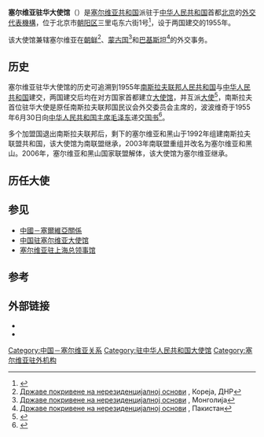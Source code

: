 {{Infobox diplomatic mission
|name = 塞尔维亚驻华大使馆<br><small>{{lang|sr|Амбасада Републике Србије у Пекингу}}</small><br>[[File:Coat_of_arms_of_Serbia.svg|80px]]
|image = 
|caption = 
|address = 三里屯东六街1号
| location = {{PRC}}[[北京市|北京市]][[朝陽區_(北京市)|朝陽區]]
|open=1955年
|ambassador = 
| department={{flagicon|塞尔维亚}} [[塞尔维亚外交部|塞尔维亚外交部]]
|coordinates= {{coord|39.94417|116.45462|type:landmark|display=inline,title}}
| website = {{url|www.beijing.mfa.gov.rs}}
}}
'''塞尔维亚驻华大使馆'''（{{lang-sr|Амбасада Републике Србије у Пекингу}}）是[[塞尔维亚共和国|塞尔维亚共和国]]派驻于[[中华人民共和国|中华人民共和国]]首都[[北京|北京]]的[[外交代表機構|外交代表機構]]，位于北京市[[朝陽區_(北京市)|朝阳区]]三里屯东六街1号<ref>{{cite web |title=塞尔维亚共和国驻华大使馆 |url=https://www.fmprc.gov.cn/web/gjhdq_676201/gj_676203/oz_678770/1206_679642/1206x1_679656/ggzwwjjgxx_679660/t1456594.shtml |website=中国外交部 |accessdate=2021-02-07}}</ref>，设于两国建交的1955年。

该大使馆兼辖塞尔维亚在[[朝鲜民主主义人民共和国|朝鲜]]<ref>[http://mfa.gov.rs/sr/index.php/diplomatsko-konzularna-predstavnistva/diplomatske-misije/ostale-zemlje-rs/185-----/185--?lang=cyr Државе покривене на нерезиденцијалној основи] {{Wayback|url=http://mfa.gov.rs/sr/index.php/diplomatsko-konzularna-predstavnistva/diplomatske-misije/ostale-zemlje-rs/185-----/185--?lang=cyr |date=20200114200702 }}, Кореја, ДНР</ref>、[[蒙古国|蒙古国]]<ref>[http://mfa.gov.rs/sr/index.php/diplomatsko-konzularna-predstavnistva/diplomatske-misije/ostale-zemlje-rs/345-----/345-?lang=cyr Државе покривене на нерезиденцијалној основи] {{Wayback|url=http://mfa.gov.rs/sr/index.php/diplomatsko-konzularna-predstavnistva/diplomatske-misije/ostale-zemlje-rs/345-----/345-?lang=cyr |date=20200114190944 }}, Монголија</ref>和[[巴基斯坦|巴基斯坦]]<ref>[http://mfa.gov.rs/sr/index.php/diplomatsko-konzularna-predstavnistva/diplomatske-misije/ostale-zemlje-rs/353-----/353-?lang=cyr Државе покривене на нерезиденцијалној основи] {{Wayback|url=http://mfa.gov.rs/sr/index.php/diplomatsko-konzularna-predstavnistva/diplomatske-misije/ostale-zemlje-rs/353-----/353-?lang=cyr |date=20210214002329 }}, Пакистан</ref>的外交事务。

== 历史 ==
塞尔维亚驻华大使馆的历史可追溯到1955年[[南斯拉夫聯邦人民共和國|南斯拉夫联邦人民共和国]]与[[中华人民共和国|中华人民共和国]]建交，两国建交后均在对方国家首都建立[[大使馆|大使馆]]，并互派[[大使|大使]]<ref name="经历(四)">{{cite journal |author1=伍修权 |title=在外交部八年的经历(四)(1950.1—1958.10) |journal=世界知识 |date=1983 |issue=19 |pages=12-15}}</ref>，南斯拉夫首位驻华大使是原任南斯拉夫联邦国民议会外交委员会主席的{{le|弗拉吉米尔·波波维奇|Vladimir Popović (diplomat)}}，波波维奇于1955年6月30日向[[中华人民共和国主席|中华人民共和国主席]][[毛泽东|毛泽东]]递交[[国书|国书]]<ref>{{cite web |title=南斯拉夫大使波波维奇向毛主席递交国书 |url=http://data.people.com.cn/rmrb/19550701/1 |website=人民数据 |accessdate=2021-02-07 |date=1955-07-01}}</ref>。

多个加盟国退出南斯拉夫联邦后，剩下的塞尔维亚和黑山于1992年组建南斯拉夫联盟共和国，该大使馆为南联盟继承，2003年南联盟重组并改名为塞尔维亚和黑山。2006年，塞尔维亚和黑山国家联盟解体，该大使馆为塞尔维亚继承。

== 历任大使 ==
{{main|塞尔维亚驻华大使列表}}

== 参见 ==
* [[中國－塞爾維亞關係|中國－塞爾維亞關係]]
* [[中国驻塞尔维亚大使馆|中国驻塞尔维亚大使馆]]
* [[塞尔维亚驻上海总领事馆|塞尔维亚驻上海总领事馆]]

== 参考 ==
{{reflist|30em}}

== 外部链接 ==
* {{官网|www.beijing.mfa.gov.rs}}
* {{Weibo|7414294062}}

{{駐中華人民共和國外交機構}}

[[Category:中国－塞尔维亚关系|Category:中国－塞尔维亚关系]]
[[Category:驻中华人民共和国大使馆|Category:驻中华人民共和国大使馆]]
[[Category:塞尔维亚驻外机构|Category:塞尔维亚驻外机构]]
